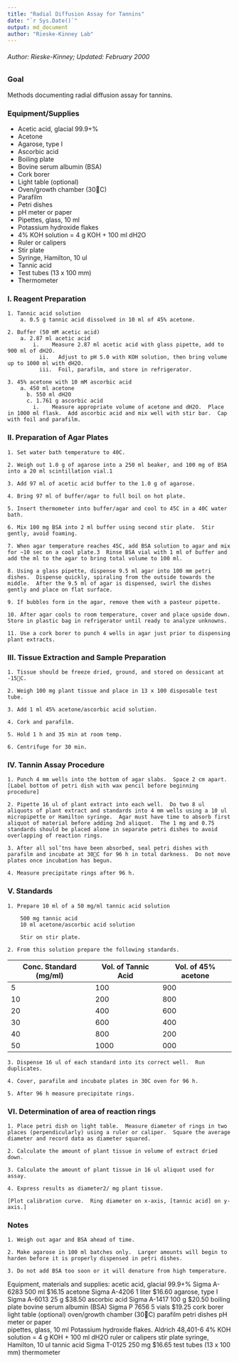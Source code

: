 ```yaml
---
title: "Radial Diffusion Assay for Tannins"
date: "`r Sys.Date()`"
output: md_document
author: "Rieske-Kinney Lab"
---
```


###### Author: Rieske-Kinney; Updated: February 2000

### Goal

Methods documenting radial diffusion assay for tannins.

### Equipment/Supplies

* Acetic acid, glacial 99.9+%
* Acetone
* Agarose, type I
* Ascorbic acid	
* Boiling plate
* Bovine serum albumin (BSA)
* Cork borer
* Light table (optional)
* Oven/growth chamber (30C)
* Parafilm
* Petri dishes
* pH meter or paper		
* Pipettes, glass, 10 ml
* Potassium hydroxide flakes
* 4% KOH solution = 4 g KOH + 100 ml dH2O 
* Ruler or calipers
* Stir plate
* Syringe, Hamilton, 10 ul
* Tannic acid
* Test tubes (13 x 100 mm)
* Thermometer

### I. Reagent Preparation
```
1. Tannic acid solution
    a. 0.5 g tannic acid dissolved in 10 ml of 45% acetone.

2. Buffer (50 mM acetic acid)
    a. 2.87 ml acetic acid
        i.    Measure 2.87 ml acetic acid with glass pipette, add to 900 ml of dH2O.
	      ii.   Adjust to pH 5.0 with KOH solution, then bring volume up to 1000 ml with dH2O. 
	      iii.  Foil, parafilm, and store in refrigerator.

3. 45% acetone with 10 mM ascorbic acid
    a. 450 ml acetone
	  b. 550 ml dH2O
	  c. 1.761 g ascorbic acid
        i.    Measure appropriate volume of acetone and dH2O.  Place in 1000 ml flask.  Add ascorbic acid and mix well with stir bar.  Cap with foil and parafilm.
```

### II. Preparation of Agar Plates
```
1. Set water bath temperature to 40C.  

2. Weigh out 1.0 g of agarose into a 250 ml beaker, and 100 mg of BSA into a 20 ml scintillation vial.1

3. Add 97 ml of acetic acid buffer to the 1.0 g of agarose.

4. Bring 97 ml of buffer/agar to full boil on hot plate.

5. Insert thermometer into buffer/agar and cool to 45C in a 40C water bath.

6. Mix 100 mg BSA into 2 ml buffer using second stir plate.  Stir gently, avoid foaming.

7. When agar temperature reaches 45C, add BSA solution to agar and mix for ~10 sec on a cool plate.3  Rinse BSA vial with 1 ml of buffer and add the ml to the agar to bring total volume to 100 ml.	
 
8. Using a glass pipette, dispense 9.5 ml agar into 100 mm petri dishes.  Dispense quickly, spiraling from the outside towards the middle.  After the 9.5 ml of agar is dispensed, swirl the dishes gently and place on flat surface.

9. If bubbles form in the agar, remove them with a pasteur pipette.

10. After agar cools to room temperature, cover and place upside down.  Store in plastic bag in refrigerator until ready to analyze unknowns.		

11. Use a cork borer to punch 4 wells in agar just prior to dispensing plant extracts. 
```

### III. Tissue Extraction and Sample Preparation
```
1. Tissue should be freeze dried, ground, and stored on dessicant at -15C.

2. Weigh 100 mg plant tissue and place in 13 x 100 disposable test tube.

3. Add 1 ml 45% acetone/ascorbic acid solution.

4. Cork and parafilm.

5. Hold 1 h and 35 min at room temp.  

6. Centrifuge for 30 min.
```
				
### IV. Tannin Assay Procedure
```
1. Punch 4 mm wells into the bottom of agar slabs.  Space 2 cm apart. [Label bottom of petri dish with wax pencil before beginning procedure]

2. Pipette 16 ul of plant extract into each well.  Do two 8 ul aliquots of plant extract and standards into 4 mm wells using a 10 ul micropipette or Hamilton syringe.  Agar must have time to absorb first aliquot of material before adding 2nd aliquot.  The 1 mg and 0.75 standards should be placed alone in separate petri dishes to avoid overlapping of reaction rings.

3. After all sol’tns have been absorbed, seal petri dishes with parafilm and incubate at 30C for 96 h in total darkness.  Do not move plates once incubation has begun.  	

4. Measure precipitate rings after 96 h.
```

### V. Standards
```						
1. Prepare 10 ml of a 50 mg/ml tannic acid solution

	500 mg tannic acid
	10 ml acetone/ascorbic acid solution

	Stir on stir plate.

2. From this solution prepare the following standards.
```
Conc. Standard (mg/ml)    | Vol. of Tannic Acid | Vol. of 45% acetone
--------------------------|---------------------|--------------------
          5			          |       100			      |       900
		      10			        |       200			      |       800
		      20			        |       400			      |       600
		      30			        |       600       		|       400
		      40			        |       800			      |       200
		      50			        |       1000			    |       000
```
3. Dispense 16 ul of each standard into its correct well.  Run duplicates.

4. Cover, parafilm and incubate plates in 30C oven for 96 h.

5. After 96 h measure precipitate rings.
```
	
### VI. Determination of area of reaction rings
```
1. Place petri dish on light table.  Measure diameter of rings in two places (perpendicularly) using a ruler or caliper.  Square the average diameter and record data as diameter squared.

2. Calculate the amount of plant tissue in volume of extract dried down.

3. Calculate the amount of plant tissue in 16 ul aliquot used for assay.

4. Express results as diameter2/ mg plant tissue.

[Plot calibration curve.  Ring diameter on x-axis, [tannic acid] on y-axis.]
```
								
### Notes
```
1. Weigh out agar and BSA ahead of time.

2. Make agarose in 100 ml batches only.  Larger amounts will begin to harden before it is properly dispensed in petri dishes.

3. Do not add BSA too soon or it will denature from high temperature.
```

Equipment, materials and supplies:
acetic acid, glacial 99.9+%		Sigma A-6283	500 ml	$16.15
acetone				Sigma A-4206	1 liter		$16.60
agarose, type I			Sigma A-6013	25 g		$38.50
ascorbic acid				Sigma A-1417	100 g		$20.50
boiling plate
bovine serum albumin (BSA)	Sigma P 7656		5 vials		$19.25
cork borer
light table (optional)
oven/growth chamber (30C)
parafilm
petri dishes
pH meter or paper		
pipettes, glass, 10 ml
Potassium hydroxide flakes.		Aldrich 48,401-6
	4% KOH solution = 4 g KOH + 100 ml dH2O 
ruler or calipers
stir plate
syringe, Hamilton, 10 ul
tannic acid 				Sigma T-0125		250 mg	$16.65
test tubes (13 x 100 mm)
thermometer